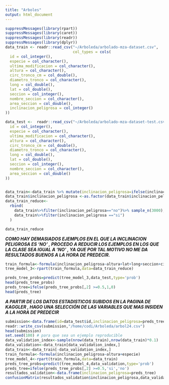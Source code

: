 ```yaml
---
title: "Arboles"
output: html_document
---
```


```r
suppressMessages(library(rpart))
suppressMessages(library(caret))
suppressMessages(library(readr))
suppressMessages(library(dplyr))
data_train <- readr::read_csv("~/Arboleda/arbolado-mza-dataset.csv",
                              col_types = cols(
  id = col_integer(),
  especie = col_character(),
  ultima_modificacion = col_character(),
  altura = col_character(),
  circ_tronco_cm = col_double(),
  diametro_tronco = col_character(),
  long = col_double(),
  lat = col_double(),
  seccion = col_integer(),
  nombre_seccion = col_character(),
  area_seccion = col_double(),
  inclinacion_peligrosa = col_integer()
))

data_test <-  readr::read_csv("~/Arboleda/arbolado-mza-dataset-test.csv",col_types = cols(
  id = col_integer(),
  especie = col_character(),
  ultima_modificacion = col_character(),
  altura = col_character(),
  circ_tronco_cm = col_double(),
  diametro_tronco = col_character(),
  long = col_double(),
  lat = col_double(),
  seccion = col_integer(),
  nombre_seccion = col_character(),
  area_seccion = col_double()
))


data_train<-data_train %>% mutate(inclinacion_peligrosa=ifelse(inclinacion_peligrosa=='1','si','no'))
data_train$inclinacion_peligrosa <-as.factor(data_train$inclinacion_peligrosa)
data_train_reduce<-
  rbind(
    data_train%>%filter(inclinacion_peligrosa=="no")%>% sample_n(3000),
    data_train%>%filter(inclinacion_peligrosa =="si")
  )

data_train_reduce
```
***COMO HAY DEMASIADOS EJEMPLOS EN EL QUE LA INCLINACION PELIGROSA ES 'NO' , PROCEDO A REDUCIR LOS EJEMPLOS EN LOS QUE LA CLASE SEA IGUAL A 'NO' , YA QUE POR TAL MOTIVO NO ME DA RESULTADOS BUENOS A LA HORA DE PREDECIR.***



```r
train_formula<-formula(inclinacion_peligrosa~altura+lat+long+seccion+circ_tronco_cm+diametro_tronco)
tree_model_3<-rpart(train_formula,data=data_train_reduce)

preds_tree_probs=predict(tree_model_3,data_test,type='prob')
head(preds_tree_probs)
preds_tree=ifelse(preds_tree_probs[,2] >=0.5,1,0)
head(preds_tree)
```
***A PARTIR DE LOS DATOS ESTADISTICOS SUBIDOS EN LA PAGINA DE KAGGLER , HAGO UNA SELECCIÓN DE LAS VARIABLES QUE MAS INSIDEN A LA HORA DE PREDECIR***

```r
submission<-data.frame(id=data_test$id,inclinacion_peligrosa=preds_tree)
readr::write_csv(submission,"/home/codi/Arboleda/arbol24.csv")
head(submission)
set.seed(100) # para que sea un ejemplo reproducible
data_validation_index<-sample(nrow(data_train),nrow(data_train)*0.1)
data_validation<-data_train[data_validation_index,]
data_train<-data_train[-data_validation_index,]
train_formula<-formula(inclinacion_peligrosa~altura+especie)
tree_model_4<-rpart(train_formula,data=data_train)
preds_tree_probs=predict(tree_model_4,data_validation,type='prob')
preds_tree=ifelse(preds_tree_probs[,2] >=0.5,'si','no')
resultados_validation<-data.frame(inclinacion_peligrosa=preds_tree)
confusionMatrix(resultados_validation$inclinacion_peligrosa,data_validation$inclinacion_peligrosa)

```

